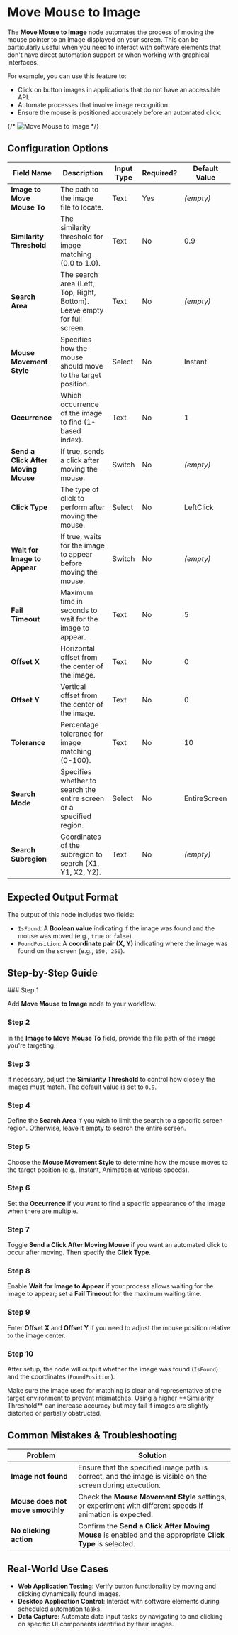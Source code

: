 
# Move Mouse to Image

The **Move Mouse to Image** node automates the process of moving the mouse pointer to an image displayed on your screen. This can be particularly useful when you need to interact with software elements that don't have direct automation support or when working with graphical interfaces.

For example, you can use this feature to:

- Click on button images in applications that do not have an accessible API.
- Automate processes that involve image recognition.
- Ensure the mouse is positioned accurately before an automated click.

{/* ![Move Mouse to Image](./move-mouse-to-image.png) */}

## Configuration Options

| Field Name                          | Description                                                              | Input Type | Required? | Default Value |
| ----------------------------------- | ------------------------------------------------------------------------ | ---------- | --------- | ------------- |
| **Image to Move Mouse To**          | The path to the image file to locate.                                    | Text       | Yes       | _(empty)_     |
| **Similarity Threshold**            | The similarity threshold for image matching (0.0 to 1.0).                | Text       | No        | 0.9           |
| **Search Area**                     | The search area (Left, Top, Right, Bottom). Leave empty for full screen. | Text       | No        | _(empty)_     |
| **Mouse Movement Style**            | Specifies how the mouse should move to the target position.              | Select     | No        | Instant       |
| **Occurrence**                      | Which occurrence of the image to find (1-based index).                   | Text       | No        | 1             |
| **Send a Click After Moving Mouse** | If true, sends a click after moving the mouse.                           | Switch     | No        | _(empty)_     |
| **Click Type**                      | The type of click to perform after moving the mouse.                     | Select     | No        | LeftClick     |
| **Wait for Image to Appear**        | If true, waits for the image to appear before moving the mouse.          | Switch     | No        | _(empty)_     |
| **Fail Timeout**                    | Maximum time in seconds to wait for the image to appear.                 | Text       | No        | 5             |
| **Offset X**                        | Horizontal offset from the center of the image.                          | Text       | No        | 0             |
| **Offset Y**                        | Vertical offset from the center of the image.                            | Text       | No        | 0             |
| **Tolerance**                       | Percentage tolerance for image matching (0-100).                         | Text       | No        | 10            |
| **Search Mode**                     | Specifies whether to search the entire screen or a specified region.     | Select     | No        | EntireScreen  |
| **Search Subregion**                | Coordinates of the subregion to search (X1, Y1, X2, Y2).                 | Text       | No        | _(empty)_     |

## Expected Output Format

The output of this node includes two fields:

- `IsFound`: A **Boolean value** indicating if the image was found and the mouse was moved (e.g., `true` or `false`).
- `FoundPosition`: A **coordinate pair (X, Y)** indicating where the image was found on the screen (e.g., `150, 250`).

## Step-by-Step Guide

<Steps>
### Step 1

Add **Move Mouse to Image** node to your workflow.

### Step 2

In the **Image to Move Mouse To** field, provide the file path of the image you're targeting.

### Step 3

If necessary, adjust the **Similarity Threshold** to control how closely the images must match. The default value is set to `0.9`.

### Step 4

Define the **Search Area** if you wish to limit the search to a specific screen region. Otherwise, leave it empty to search the entire screen.

### Step 5

Choose the **Mouse Movement Style** to determine how the mouse moves to the target position (e.g., Instant, Animation at various speeds).

### Step 6

Set the **Occurrence** if you want to find a specific appearance of the image when there are multiple.

### Step 7

Toggle **Send a Click After Moving Mouse** if you want an automated click to occur after moving. Then specify the **Click Type**.

### Step 8

Enable **Wait for Image to Appear** if your process allows waiting for the image to appear; set a **Fail Timeout** for the maximum waiting time.

### Step 9

Enter **Offset X** and **Offset Y** if you need to adjust the mouse position relative to the image center.

### Step 10

After setup, the node will output whether the image was found (`IsFound`) and the coordinates (`FoundPosition`).

</Steps>

<Callout type="warning" title="Note">
  Make sure the image used for matching is clear and representative of the
  target environment to prevent mismatches.
</Callout>

<Callout type="info" title="Tip">
  Using a higher **Similarity Threshold** can increase accuracy but may fail if
  images are slightly distorted or partially obstructed.
</Callout>

## Common Mistakes & Troubleshooting

| Problem                          | Solution                                                                                                   |
| -------------------------------- | ---------------------------------------------------------------------------------------------------------- |
| **Image not found**              | Ensure that the specified image path is correct, and the image is visible on the screen during execution.  |
| **Mouse does not move smoothly** | Check the **Mouse Movement Style** settings, or experiment with different speeds if animation is expected. |
| **No clicking action**           | Confirm the **Send a Click After Moving Mouse** is enabled and the appropriate **Click Type** is selected. |

## Real-World Use Cases

- **Web Application Testing**: Verify button functionality by moving and clicking dynamically found images.
- **Desktop Application Control**: Interact with software elements during scheduled automation tasks.
- **Data Capture**: Automate data input tasks by navigating to and clicking on specific UI components identified by their images.
